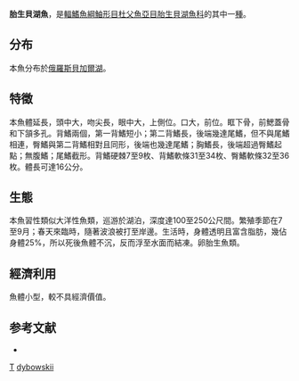{{Speciesbox
| taxon = Comephorus dybowskii
| status = NE
| status_system = IUCN3.1
| binomial_authority = [[Korotneff|Korotneff]], 1904
| synonyms = *''Comephorus dybowski''<br /><small>Korotneff, 1904</small> ''
}}

'''胎生貝湖魚'''，是[[輻鰭魚綱|輻鰭魚綱]][[鮋形目|鮋形目]][[杜父魚亞目|杜父魚亞目]][[胎生貝湖魚科|胎生貝湖魚科]]的其中一[[種|種]]。

==分布==
本魚分布於[[俄羅斯|俄羅斯]][[貝加爾湖|貝加爾湖]]。

==特徵==
本魚體延長，頭中大，吻尖長，眼中大，上側位。口大，前位。眶下骨，前鰓蓋骨和下頷多孔。背鰭兩個，第一背鰭短小；第二背鰭長，後端幾達尾鰭，但不與尾鰭相連，臀鰭與第二背鰭相對且同形，後端也幾達尾鰭；胸鰭長，後端超過臀鰭起點；無腹鰭；尾鰭截形。背鰭硬棘7至9枚、背鰭軟條31至34枚、臀鰭軟條32至36枚。體長可達16公分。

==生態==
本魚習性類似大洋性魚類，巡游於湖泊，深度達100至250公尺間。繁殖季節在7至9月；春天來臨時，隨著波浪被打至岸邊。生活時，身體透明且富含脂肪，幾佔身體25%，所以死後魚體不沉，反而浮至水面而結凍。卵胎生魚類。

==經濟利用==
魚體小型，較不具經濟價值。

==参考文献==
*{{FishBase_species|genus=Comephorus|species=dybowskii|year=2011|month=12}}
{{Taxonbar}}
[[Category:1904年描述的鱼类|T]]
[[Category:胎生貝湖魚屬|dybowskii]]